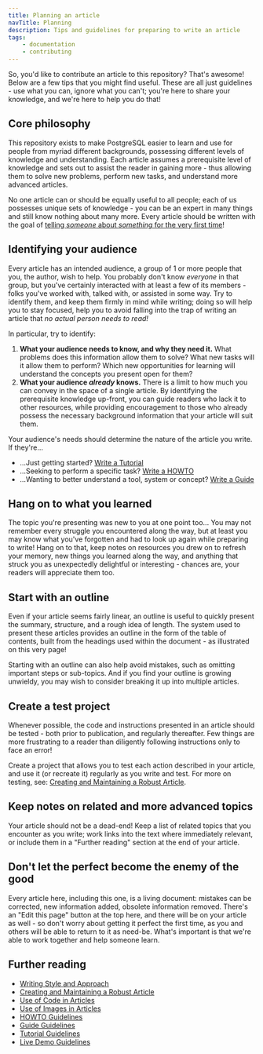 ```yaml
---
title: Planning an article
navTitle: Planning
description: Tips and guidelines for preparing to write an article
tags:
    - documentation
    - contributing
---
```


So, you'd like to contribute an article to this repository? That's awesome! Below are a few tips that you might find useful. These are all just guidelines - use what you can, ignore what you can't; you're here to share your knowledge, and we're here to help you do that!

## Core philosophy

This repository exists to make PostgreSQL easier to learn and use for people from myriad different backgrounds, possessing different levels of knowledge and understanding. Each article assumes a prerequisite level of knowledge and sets out to assist the reader in gaining more - thus allowing them to solve new problems, perform new tasks, and understand more advanced articles.

No one article can or should be equally useful to all people; each of us possesses unique sets of knowledge - you can be an expert in many things and still know nothing about many more. Every article should be written with the goal of [telling *someone* about *something* for the very first time](https://xkcd.com/1053/)!

## Identifying your audience

Every article has an intended audience, a group of 1 or more people that you, the author, wish to help. You probably don't know *everyone* in that group, but you've certainly interacted with at least a few of its members - folks you've worked with, talked with, or assisted in some way. Try to identify them, and keep them firmly in mind while writing; doing so will help you to stay focused, help you to avoid falling into the trap of writing an article that *no actual person needs to read!*

In particular, try to identify:

1. **What your audience needs to know, and why they need it.** What problems does this information allow them to solve? What new tasks will it allow them to perform? Which new opportunities for learning will understand the concepts you present open for them? 
2. **What your audience *already* knows.** There is a limit to how much you can convey in the space of a single article. By identifying the prerequisite knowledge up-front, you can guide readers who lack it to other resources, while providing encouragement to those who already possess the necessary background information that your article will suit them.

Your audience's needs should determine the nature of the article you write. If they're...

- ...Just getting started? [Write a Tutorial](tutorial)
- ...Seeking to perform a specific task? [Write a HOWTO](howto)
- ...Wanting to better understand a tool, system or concept? [Write a Guide](guide)

## Hang on to what you learned

The topic you're presenting was new to you at one point too... You may not remember every struggle you encountered along the way, but at least you may know what you've forgotten and had to look up again while preparing to write! Hang on to that, keep notes on resources you drew on to refresh your memory, new things you learned along the way, and anything that struck you as unexpectedly delightful or interesting - chances are, your readers will appreciate them too.

## Start with an outline

Even if your article seems fairly linear, an outline is useful to quickly present the summary, structure, and a rough idea of length. The system used to present these articles provides an outline in the form of the table of contents, built from the headings used within the document - as illustrated on this very page!

Starting with an outline can also help avoid mistakes, such as omitting important steps or sub-topics. And if you find your outline is growing unwieldy, you may wish to consider breaking it up into multiple articles.

## Create a test project

Whenever possible, the code and instructions presented in an article should be tested - both prior to publication, and regularly thereafter. Few things are more frustrating to a reader than diligently following instructions only to face an error!

Create a project that allows you to test each action described in your article, and use it (or recreate it) regularly as you write and test. For more on testing, see: [Creating and Maintaining a Robust Article](robustness).

## Keep notes on related and more advanced topics

Your article should not be a dead-end! Keep a list of related topics that you encounter as you write; work links into the text where immediately relevant, or include them in a "Further reading" section at the end of your article.

## Don't let the perfect become the enemy of the good

Every article here, including this one, is a living document: mistakes can be corrected, new information added, obsolete information removed. There's an "Edit this page" button at the top here, and there will be on your article as well - so don't worry about getting it perfect the first time, as you and others will be able to return to it as need-be. What's important is that we're able to work together and help someone learn. 

## Further reading

- [Writing Style and Approach](style)
- [Creating and Maintaining a Robust Article](robustness)
- [Use of Code in Articles](code)
- [Use of Images in Articles](images)
- [HOWTO Guidelines](howto)
- [Guide Guidelines](guide)
- [Tutorial Guidelines](tutorial)
- [Live Demo Guidelines](demo)

